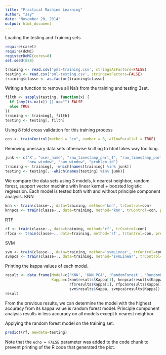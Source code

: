 ```yaml
---
title: "Practical Machine Learning"
author: "Jay"
date: "November 20, 2014"
output: html_document
---
```


Loading the testing and Training sets

```r
require(caret)
require(doMC)
registerDoMC(cores=8)
set.seed(888)

training <- read.csv('pml-training.csv', stringsAsFactors=FALSE)
testing <- read.csv('pml-testing.csv', stringsAsFactors=FALSE)
training$classe <- as.factor(training$classe)
```

Writing a function to remove all Na's from the training and testing 3set.
```r
filth <- sapply(testing, function(x) {
  if (any(is.na(x)) || x=="") FALSE
  else TRUE
})
training <- training[, filth]
testing <- testing[, filth]
```

Using 8 fold cross validation for this training process
```r
con <- trainControl(method = "cv", number = 8, allowParallel = TRUE)
```

Removing unessary data sets otherwise knitting to html takes way too long.
```r
junk <- c('X', "user_name", "raw_timestamp_part_1", "raw_timestamp_part_2", "cvtd_timestamp",
          "new_window", "num_window", "problem_id")
training <- training[, -which(names(training) %in% junk)]
testing <- testing[, -which(names(testing) %in% junk)]
```


We compare the data sets using 3 models, k nearest neighbor, random forest, support vector machine with linear kernel + boosted logistic regression. Each model is tested both with and without principle component analysis. 
KNN
```r
knn <- train(classe~., data=training, method='knn', trControl=con)
knnpca <- train(classe~., data=training, method='knn', trControl=con, preProc='pca')
```
RTF
```r
rf <- train(classe~., data=training, method='rf', trControl=con)
rfpca <- train(classe~., data=training, method='rf', trControl=con, preProc='pca')
```
SVM
```r
svm <- train(classe~., data=training, method='svmLinear', trControl=con)
svmpca <- train(classe~., data=training, method='svmLinear', trControl=con, preProc='pca')
```

Printing the kappa values of each model. 
```r
result <- data.frame(Model=c('KNN', 'KNN_PCA', 'RandomForest', 'RandomForest_PCA', 'SVM', 'SVM_PCA'),
                     Kappa=c(knn$results$Kappa[1], knnpca$results$Kappa[1],
                             rf$results$Kappa[1], rfpca$results$Kappa[1],
                             svm$results$Kappa, svmpca$results$Kappa))
result
```

From the previous results, we can determine the model with the highest accuracy from its kappa value is random forest model. Principle component analysis results in less accuracy on all models except k nearest neighbor.

Applying the random forest model on the training set.
```r
predict(rf, newdata=testing)
```

Note that the `echo = FALSE` parameter was added to the code chunk to prevent printing of the R code that generated the plot.
